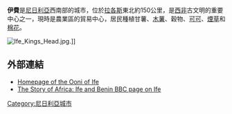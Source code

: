 {{Infobox settlement
<!-- See Template:Infobox settlement for additional fields and descriptions -->
|name                    = 伊費<br />Ife
|settlement_type         =
|image_skyline           =
|imagesize               =
|image_alt               =
|image_caption           =
|image_flag              =
|flag_size               =
|flag_alt                =
|image_seal              =
|seal_size               =
|seal_alt                =
|image_shield            =
|shield_size             =
|shield_alt              =
|image_blank_emblem      =
|blank_emblem_type       =
|blank_emblem_size       =
|blank_emblem_alt        =
|nickname                =
|motto                   =
|image_map               =
|mapsize                 =
|map_alt                 =
|map_caption             =
|image_map1              =
|mapsize1                =
|map_alt1                =
|map_caption1            =
|image_dot_map           =
|dot_mapsize             =
|dot_map_base_alt        =
|dot_map_alt             =
|dot_map_caption         =
|dot_x = |dot_y =
|pushpin_map             = Nigeria
|pushpin_label_position  =
|pushpin_map_alt         =
|pushpin_mapsize         =
|pushpin_map_caption     =
|latd  = 7|latm  =28 |lats  = |latNS  = N
|longd =4 |longm = 34|longs = |longEW =E
|coor_pinpoint           =
|coordinates_type        =
|coordinates_display     =
|coordinates_footnotes   =
|subdivision_type        =
|subdivision_name        =
|subdivision_type1       =
|subdivision_name1       =
|subdivision_type2       =
|subdivision_name2       =
|established_title       =
|established_date        =
|founder                 =
|named_for               =
|seat_type               =
|seat                    =
|government_footnotes    =
|government_type         =
|leader_party            =
|leader_title            =
|leader_name             =
|leader_title1           =
|leader_name1            =
|total_type              =
|unit_pref               =
|area_magnitude          =
|area_footnotes          =
|area_total_km2          =
|area_total_sq_mi        =
|area_total_dunam        =
|area_land_km2           =
|area_land_sq_mi         =
|area_water_km2          =
|area_water_sq_mi        =
|area_water_percent      =
|elevation_footnotes     =
|elevation_m             =
|elevation_ft            =
|population_footnotes    =
|population_total        =
|population_as_of        =
|population_density_km2  =
|population_density_sq_mi=
|population_est          =
|pop_est_as_of           =
|population_note         =
|timezone1               =
|utc_offset1             =
|timezone1_DST           =
|utc_offset1_DST         =
|postal_code_type        =
|postal_code             =
|area_code_type          =
|area_code               =
|website                 =
|footnotes               =
}}

'''伊費'''是[[尼日利亞|尼日利亞]]西南部的城市，位於[[拉各斯|拉各斯]]東北約150公里，是[[西非|西非]]古文明的重要中心之一，現時是農業區的貿易中心，居民種植甘薯、[[木薯|木薯]]、穀物、[[可可|可可]]、[[煙草|煙草]]和[[棉花|棉花]]。

[[File:Ife_Kings_Head.jpg|thumb]].]]

== 外部連結 ==
* [http://theooni.org/ Homepage of the Ooni of Ife] {{Wayback|url=http://theooni.org/ |date=20201126131226 }}
*[http://www.bbc.co.uk/worldservice/africa/features/storyofafrica/4chapter7.shtml The Story of Africa: Ife and Benin BBC page on Ife] {{Wayback|url=http://www.bbc.co.uk/worldservice/africa/features/storyofafrica/4chapter7.shtml |date=20201021134233 }}

{{Coord|7|28|N|4|34|E|region:NG_type:city(372161)|display=title}}

[[Category:尼日利亞城市|Category:尼日利亞城市]]